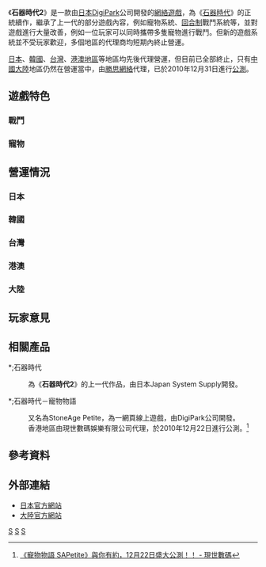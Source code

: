 {{expand|time=2011-04-12T13:07:07+00:00}}
《'''石器時代2'''》是一款由[[日本|日本]][[DigiPark|DigiPark]]公司開發的[[網絡遊戲|網絡遊戲]]，為《[[石器時代_(遊戲)|石器時代]]》的正統續作，繼承了上一代的部分遊戲內容，例如寵物系統、[[回合制|回合制]]戰鬥系統等，並對遊戲進行大量改善，例如一位玩家可以同時攜帶多隻寵物進行戰鬥。但新的遊戲系統並不受玩家歡迎，多個地區的代理商均短期內終止營運。

[[日本|日本]]、[[韓國|韓國]]、[[台灣|台灣]]、[[港澳地區|港澳地區]]等地區均先後代理營運，但目前已全部終止，只有[[中國大陸|中國大陸]]地區仍然在營運當中，由[[勝思網絡|勝思網絡]]代理，已於2010年12月31日進行[[公測|公測]]。

==遊戲特色==
===戰鬥===
===寵物===

==營運情況==
===日本===
===韓國===
===台灣===
===港澳===
===大陸===

==玩家意見==

==相關產品==
*;石器時代
:{{main|石器時代 (遊戲)}}
:為《'''石器時代2'''》的上一代作品，由日本Japan System Supply開發。
*;石器時代－寵物物語
:{{main|石器時代－寵物物語}}
:又名為StoneAge Petite，為一網頁線上遊戲，由DigiPark公司開發。
:香港地區由現世數碼娛樂有限公司代理，於2010年12月22日進行公測。<ref>[https://www.ecdeasia.com/news/read.php?id=160876 《寵物物語 SAPetite》與你有約，12月22日盛大公測！！ - 現世數碼]{{dead link|date=2018年4月 |bot=InternetArchiveBot |fix-attempted=yes }}</ref>

==參考資料==
<references />

==外部連結==
*[https://web.archive.org/web/20101210054958/http://www.digipark.co.jp/JP/StoneAge2/index.php 日本官方網站]
*[https://web.archive.org/web/20160727225831/http://sa2.cins.cn/ 大陸官方網站]

[[Category:大型多人在线角色扮演游戏|S]]
[[Category:Windows遊戲|S]]
[[Category:2006年电子游戏|S]]